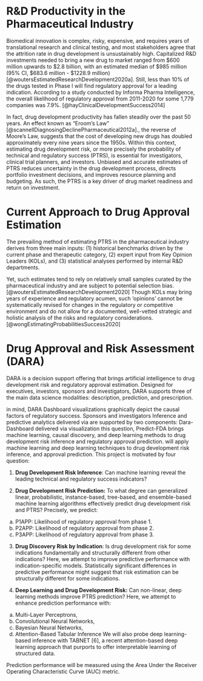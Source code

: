 # R&D Productivity in the Pharmaceutical Industry
Biomedical innovation is complex, risky, expensive, and requires years of translational research and clinical testing, and most stakeholders agree that the attrition rate in drug development is unsustainably high. Capitalized R&D investments needed to bring a new drug to market ranged from $600 million upwards to $2.8 billion, with an estimated median of $985 million (95% CI, $683.6 million - $1228.9 million)[@woutersEstimatedResearchDevelopment2020a]. Still, less than 10% of the drugs tested in Phase I will find regulatory approval for a leading indication. According to a study conducted by Informa Pharma Intelligence, the overall likelihood of regulatory approval from 2011-2020 for some 1,779 companies was 7.9%. [@hayClinicalDevelopmentSuccess2014]  

In fact, drug development productivity has fallen steadily over the past 50 years. An effect known as "Eroom's Law" [@scannellDiagnosingDeclinePharmaceutical2012a]., the reverse of Moore's Law, suggests that the cost of developing new drugs has doubled approximately every nine years since the 1950s. 
Within this context, estimating drug development risk, or more precisely the probability of technical and regulatory success (PTRS), is essential for investigators, clinical trial planners, and investors. Unbiased and accurate estimates of PTRS reduces uncertainty in the drug development process, directs portfolio investment decisions, and improves resource planning and budgeting. As such, the PTRS is a key driver of drug market readiness and return on investment.

# Current Approach to Drug Approval Estimation
The prevailing method of estimating PTRS in the pharmaceutical industry derives from three main inputs: (1) historical benchmarks driven by the current phase and therapeutic category, (2) expert input from Key Opinion Leaders (KOLs), and (3) statistical analyses performed by internal R&D departments. 

Yet, such estimates tend to rely on relatively small samples curated by the pharmaceutical industry and are subject to potential selection bias. [@woutersEstimatedResearchDevelopment2020] Though KOLs may bring years of experience and regulatory acumen, such 'opinions' cannot be systematically revised for changes in the regulatory or competitive environment and do not allow for a documented, well-vetted strategic and holistic analysis of the risks and regulatory considerations. [@wongEstimatingProbabilitiesSuccess2020] 

# Drug Approval and Risk Assessment (DARA)     
DARA is a decision support offering that brings artificial intelligence to drug development risk and regulatory approval estimation. Designed for executives, investors, sponsors and investigators, DARA supports three of the main data science modalities: description, prediction, and prescription.

in mind, DARA Dashboard visualizations graphically depict the causal factors of regulatory success. Sponsors and investigators   Inference and predictive analytics delivered via  are supported by two components: Dara-Dashboard delivered via visualization  this question, Predict-FDA brings machine learning, causal discovery, and deep learning methods to drug development risk inference and regulatory approval prediction. 
will apply machine learning and deep learning techniques to drug development risk inference, and approval prediction. This project is motivated by four question:    

1.	**Drug Development Risk Inference**: Can machine learning reveal the leading technical and regulatory success indicators?                

2.	**Drug Development Risk Prediction:** To what degree can generalized linear, probabilistic, instance-based, tree-based, and ensemble-based machine learning algorithms effectively predict drug development risk and PTRS? Precisely, we predict:      

a.	P1APP: Likelihood of regulatory approval from phase 1.        
b.	P2APP:  Likelihood of regulatory approval from phase 2.                
c.	P3APP: Likelihood of regulatory approval from phase 3.            


3.	**Drug Discovery Risk by Indication**: Is drug development risk for some indications fundamentally and structurally different from other indications? Here, we attempt to improve predictive performance with indication-specific models. Statistically significant differences in predictive performance might suggest that risk estimation can be structurally different for some indications.         

4.	 **Deep Learning and Drug Development Risk:** Can non-linear, deep learning methods improve PTRS prediction? Here, we attempt to enhance prediction performance with:  

  a. Multi-Layer Perceptrons, 
  b. Convolutional Neural Networks, 
  c. Bayesian Neural Networks, 
  d. Attention-Based Tabular Inference  We will also probe deep learning-based inference with TABNET [6], a recent attention-based deep learning approach that purports to offer interpretable learning of structured data.    

Prediction performance will be measured using the Area Under the Receiver Operating Characteristic Curve (AUC) metric.      
